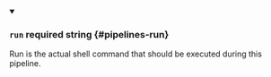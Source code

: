 
<details className="config-field" data-expandable="false" open>
<summary>

### `run` <span className="config-field-required" data-required="true">required</span> <span className="config-field-type">string</span> <span className="config-field-default"></span> <span className="config-field-enum"></span> {#pipelines-run}

Run is the actual shell command that should be executed during this pipeline.

</summary>



</details>
